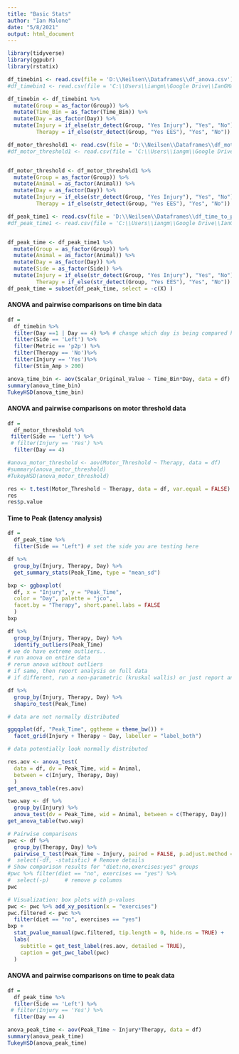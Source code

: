 ```yaml
---
title: "Basic Stats"
author: "Ian Malone"
date: "5/8/2021"
output: html_document
---
```



```r
library(tidyverse)
library(ggpubr)
library(rstatix)

df_timebin1 <- read.csv(file = 'D:\\Neilsen\\Dataframes\\df_anova.csv') #desktop
#df_timebin1 <- read.csv(file = 'C:\\Users\\iangm\\Google Drive\\IanGMalone\\Desktop_Stuff\\For-Me\\Neilsen\\Dataframes\\df_anova.csv') #laptop

df_timebin <- df_timebin1 %>%
  mutate(Group = as_factor(Group)) %>% 
  mutate(Time_Bin = as_factor(Time_Bin)) %>%
  mutate(Day = as_factor(Day)) %>%
  mutate(Injury = if_else(str_detect(Group, "Yes Injury"), "Yes", "No"),
         Therapy = if_else(str_detect(Group, "Yes EES"), "Yes", "No"))

df_motor_threshold1 <- read.csv(file = 'D:\\Neilsen\\Dataframes\\df_motor_threshold.csv') #desktop
#df_motor_threshold1 <- read.csv(file = 'C:\\Users\\iangm\\Google Drive\\IanGMalone\\Desktop_Stuff\\For-Me\\Neilsen\\Dataframes\\df_motor_threshold.csv') #laptop


df_motor_threshold <- df_motor_threshold1 %>%
  mutate(Group = as_factor(Group)) %>% 
  mutate(Animal = as_factor(Animal)) %>%
  mutate(Day = as_factor(Day)) %>%
  mutate(Injury = if_else(str_detect(Group, "Yes Injury"), "Yes", "No"),
         Therapy = if_else(str_detect(Group, "Yes EES"), "Yes", "No"))

df_peak_time1 <- read.csv(file = 'D:\\Neilsen\\Dataframes\\df_time_to_peak.csv') #desktop
#df_peak_time1 <- read.csv(file = 'C:\\Users\\iangm\\Google Drive\\IanGMalone\\Desktop_Stuff\\For-Me\\Neilsen\\Dataframes\\df_time_to_peak.csv') #laptop


df_peak_time <- df_peak_time1 %>%
  mutate(Group = as_factor(Group)) %>% 
  mutate(Animal = as_factor(Animal)) %>%
  mutate(Day = as_factor(Day)) %>%
  mutate(Side = as_factor(Side)) %>%
  mutate(Injury = if_else(str_detect(Group, "Yes Injury"), "Yes", "No"),
         Therapy = if_else(str_detect(Group, "Yes EES"), "Yes", "No"))
df_peak_time = subset(df_peak_time, select = -c(X) )

```


#### ANOVA and pairwise comparisons on time bin data ####
```r
df = 
  df_timebin %>% 
  filter(Day ==1 | Day == 4) %>% # change which day is being compared here
  filter(Side == 'Left') %>%
  filter(Metric == 'p2p') %>%
  filter(Therapy == 'No')%>%
  filter(Injury == 'Yes')%>%
  filter(Stim_Amp > 200)

anova_time_bin <- aov(Scalar_Original_Value ~ Time_Bin*Day, data = df)
summary(anova_time_bin)
TukeyHSD(anova_time_bin)

```


#### ANOVA and pairwise comparisons on motor threshold data ####
```r

df = 
  df_motor_threshold %>% 
 filter(Side == 'Left') %>%
 # filter(Injury == 'Yes') %>%
  filter(Day == 4)

#anova_motor_threshold <- aov(Motor_Threshold ~ Therapy, data = df)
#summary(anova_motor_threshold)
#TukeyHSD(anova_motor_threshold)

res <- t.test(Motor_Threshold ~ Therapy, data = df, var.equal = FALSE)
res
res$p.value

```







#### Time to Peak (latency analysis) ####

```r

df = 
  df_peak_time %>% 
  filter(Side == "Left") # set the side you are testing here

```


```r

df %>%
  group_by(Injury, Therapy, Day) %>%
  get_summary_stats(Peak_Time, type = "mean_sd")

```


```r

bxp <- ggboxplot(
  df, x = "Injury", y = "Peak_Time",
  color = "Day", palette = "jco",
  facet.by = "Therapy", short.panel.labs = FALSE
  )
bxp

```

```r

df %>%
  group_by(Injury, Therapy, Day) %>%
  identify_outliers(Peak_Time)
# we do have extreme outliers..
# run anova on entire data
# rerun anova without outliers
# if same, then report analysis on full data
# if different, run a non-parametric (kruskal wallis) or just report analysis with an without outliers
```

```r

df %>%
  group_by(Injury, Therapy, Day) %>%
  shapiro_test(Peak_Time)

# data are not normally distributed
```

```r

ggqqplot(df, "Peak_Time", ggtheme = theme_bw()) +
  facet_grid(Injury + Therapy ~ Day, labeller = "label_both")

# data potentially look normally distributed
```

```r

res.aov <- anova_test(
  data = df, dv = Peak_Time, wid = Animal,
  between = c(Injury, Therapy, Day)
  )
get_anova_table(res.aov)

```

```r
two.way <- df %>%
  group_by(Injury) %>%
  anova_test(dv = Peak_Time, wid = Animal, between = c(Therapy, Day))
get_anova_table(two.way)
```




```r

# Pairwise comparisons
pwc <- df %>%
  group_by(Therapy, Day) %>%
  pairwise_t_test(Peak_Time ~ Injury, paired = FALSE, p.adjust.method = "bonferroni") #%>%
#  select(-df, -statistic) # Remove details
# Show comparison results for "diet:no,exercises:yes" groups
#pwc %>% filter(diet == "no", exercises == "yes") %>%
#  select(-p)     # remove p columns
pwc
```

```r

# Visualization: box plots with p-values
pwc <- pwc %>% add_xy_position(x = "exercises")
pwc.filtered <- pwc %>% 
  filter(diet == "no", exercises == "yes")
bxp + 
  stat_pvalue_manual(pwc.filtered, tip.length = 0, hide.ns = TRUE) +
  labs(
    subtitle = get_test_label(res.aov, detailed = TRUE),
    caption = get_pwc_label(pwc)
  )

```





#### ANOVA and pairwise comparisons on time to peak data ####
```r

df = 
  df_peak_time %>% 
  filter(Side == 'Left') %>%
 # filter(Injury == 'Yes') %>%
  filter(Day == 4)

anova_peak_time <- aov(Peak_Time ~ Injury*Therapy, data = df)
summary(anova_peak_time)
TukeyHSD(anova_peak_time)




```










